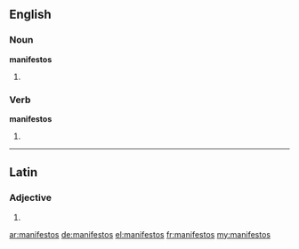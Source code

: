 ==English==

===Noun===
'''manifestos'''

# {{plural of|manifesto}}

===Verb===
'''manifestos'''

# {{third-person singular of|manifesto}}

----

==Latin==

===Adjective===
{{la-adj-form|manifestōs}}

# {{inflection of|manifestus|manifestus|acc|m|p|lang=la}}

[[ar:manifestos]]
[[de:manifestos]]
[[el:manifestos]]
[[fr:manifestos]]
[[my:manifestos]]